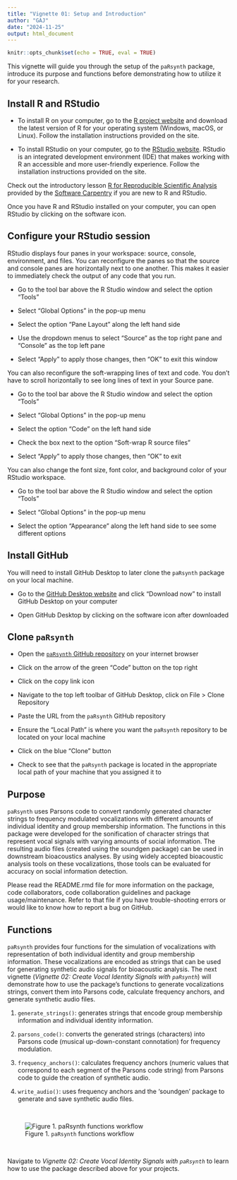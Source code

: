```yaml
---
title: "Vignette 01: Setup and Introduction"
author: "GAJ"
date: "2024-11-25"
output: html_document
---
```


```r

knitr::opts_chunk$set(echo = TRUE, eval = TRUE)
```

This vignette will guide you through the setup of the `paRsynth` package, introduce its purpose and functions before demonstrating how to utilize it for your research.

<h2>Install R and RStudio</h2>

* To install R on your computer, go to the [R project website](https://www.r-project.org/) and download the latest version of R for your operating system (Windows, macOS, or Linux). Follow the installation instructions provided on the site.

* To install RStudio on your computer, go to the [RStudio website](https://posit.co/download/rstudio-desktop/). RStudio is an integrated development environment (IDE) that makes working with R an accessible and more user-friendly experience. Follow the installation instructions provided on the site.

Check out the introductory lesson [R for Reproducible Scientific Analysis](https://swcarpentry.github.io/r-novice-gapminder/) provided by the [Software Carpentry](https://software-carpentry.org/) if you are new to R and RStudio.

Once you have R and RStudio installed on your computer, you can open RStudio by clicking on the software icon.

<h2>Configure your RStudio session</h2>

RStudio displays four panes in your workspace: source, console, environment, and files. You can reconfigure the panes so that the source and console panes are horizontally next to one another. This makes it easier to immediately check the output of any code that you run.

* Go to the tool bar above the R Studio window and select the option "Tools"

* Select "Global Options" in the  pop-up menu

* Select the option "Pane Layout" along the left hand side

* Use the dropdown menus to select "Source" as the top right pane and "Console" as the top left pane

* Select "Apply" to apply those changes, then "OK" to exit this window 

You can also reconfigure the soft-wrapping lines of text and code. You don't have to scroll horizontally to see long lines of text in your Source pane.

* Go to the tool bar above the R Studio window and select the option "Tools"

* Select "Global Options" in the  pop-up menu

* Select the option "Code" on the left hand side

* Check the box next to the option "Soft-wrap R source files"

* Select "Apply" to apply those changes, then "OK" to exit 

You can also change the font size, font color, and background color of your RStudio workspace. 

* Go to the tool bar above the R Studio window and select the option "Tools"

* Select "Global Options" in the  pop-up menu

* Select the option "Appearance" along the left hand side to see some different options

<h2>Install GitHub</h2>

You will need to install GitHub Desktop to later clone the `paRsynth` package on your local machine.

* Go to the [GitHub Desktop website](https://github.com/apps/desktop) and click "Download now" to install GitHub Desktop on your computer

* Open GitHub Desktop by clicking on the software icon after downloaded 

<h2>Clone `paRsynth`</h2>

* Open the [`paRsynth` GitHub repository](https://github.com/gsvidaurre/paRsynth) on your internet browser

* Click on the arrow of the green "Code" button on the top right 

* Click on the copy link icon

* Navigate to the top left toolbar of GitHub Desktop, click on File > Clone Repository

* Paste the URL from the `paRsynth` GitHub repository

* Ensure the "Local Path" is where you want the `paRsynth` repository to be located on your local machine

* Click on the blue "Clone" button 

* Check to see that the `paRsynth` package is located in the appropriate local path of your machine that you assigned it to

<h2>Purpose</h2>

`paRsynth` uses Parsons code to convert randomly generated character strings to frequency modulated vocalizations with different amounts of individual identity and group membership information. The functions in this package were developed for the sonification of character strings that represent vocal signals with varying amounts of social information. The resulting audio files (created using the soundgen package) can be used in downstream bioacoustics analyses. By using widely accepted bioacoustic analysis tools on these vocalizations, those tools can be evaluated for accuracy on social information detection.

Please read the README.rmd file for more information on the package, code collaborators, code collaboration guidelines and package usage/maintenance. Refer to that file if you have trouble-shooting errors or would like to know how to report a bug on GitHub.

<h2>Functions</h2>

`paRsynth` provides four functions for the simulation of vocalizations with representation of both individual identity and group membership information. These vocalizations are encoded as strings that can be used for generating synthetic audio signals for bioacoustic analysis. The next vignette (*Vignette 02: Create Vocal Identity Signals with `paRsynth`*) will demonstrate how to use the package's functions to generate vocalizations strings, convert them into Parsons code, calculate frequency anchors, and generate synthetic audio files.

1. `generate_strings()`: generates strings that encode group membership information and individual identity information.

2. `parsons_code()`: converts the generated strings (characters) into Parsons code (musical up-down-constant connotation) for frequency modulation.

3. `frequency_anchors()`: calculates frequency anchors (numeric values that correspond to each segment of the Parsons code string) from Parsons code to guide the creation of synthetic audio.

4. `write_audio()`: uses frequency anchors and the 'soundgen' package to generate and save synthetic audio files.

<br>

![Figure 1. `paRsynth` functions workflow](./images/paRsynth_methods_workflow_horizontal_vignette.png)

<br>

Navigate to *Vignette 02: Create Vocal Identity Signals with `paRsynth`* to learn how to use the package described above for your projects.
